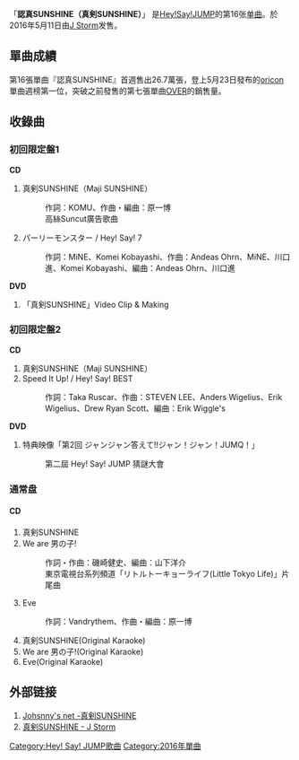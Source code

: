 {{primarysources|time=2016-10-01T16:31:51+00:00}}
{{Infobox Single
| Name           = 真剣SUNSHINE
| Artist         = [[Hey!_Say!_JUMP|Hey! Say! JUMP]]
| Album          = 
| A-side         = 
| B-side         = パーリーモンスター（初回限定盤1）<br />
Speed It Up!（初回限定盤2）<br />
We are 男の子！（通常盤）<br />
Eve（通常盤） 
| Released       = 2016年5月11日
| Format         = [[單曲|單曲]]
| Recorded       = 
| Genre          = [[J-POP|J-POP]]
| Length         = 
| Label          = [[J_Storm|J Storm]]
| Writer         = 
| Producer       = 
| Certification = 
| Chart position = * 週間第1位<small>（[[Oricon公信榜|Oricon]]）</small>
| Last single    = '''[[你的Attraction|キミアトラクション]]'''<br />（2015年）
| This single    = '''真剣SUNSHINE'''<br />（2016年）
| Next single    = '''[[Fantastic_Time|Fantastic Time]]'''<br />（2016年）

| Misc           = 
}}
「'''認真SUNSHINE（真剣SUNSHINE）'''」 是[[Hey!_Say!_JUMP|Hey!Say!JUMP]]的第16张[[單曲|单曲]]。於2016年5月11日由[[J_Storm|J Storm]]发售。

== 單曲成績 ==
第16張單曲『認真SUNSHINE』首週售出26.7萬張，登上5月23日發布的[[oricon|oricon]]單曲週榜第一位，突破之前發售的第七張單曲[[OVER|OVER]]的銷售量。

== 收錄曲 ==
=== 初回限定盤1 ===
'''CD'''
# 真剣SUNSHINE（Maji SUNSHINE）
#: 作詞：KOMU、作曲・編曲：原一博
#: 高絲Suncut廣告歌曲
# パーリーモンスター / Hey! Say! 7
#: 作詞：MiNE、Komei Kobayashi、作曲：Andeas Ohrn、MiNE、川口進、Komei Kobayashi、編曲：Andeas Ohrn、川口進
'''DVD'''
# 「真剣SUNSHINE」Video Clip & Making

=== 初回限定盤2 ===
'''CD'''
# 真剣SUNSHINE（Maji SUNSHINE）
# Speed It Up! / Hey! Say! BEST 
#: 作詞：Taka Ruscar、作曲：STEVEN LEE、Anders Wigelius、Erik Wigelius、Drew Ryan Scott、編曲：Erik Wiggle's
'''DVD'''
# 特典映像「第2回 ジャンジャン答えて!!ジャン！ジャン！JUMQ！」
#: 第二屆 Hey! Say! JUMP 猜謎大會

=== 通常盘 ===
==== CD ====
# 真剣SUNSHINE
# We are 男の子! 
#: 作詞・作曲：磯崎健史、編曲：山下洋介
#: 東京電視台系列頻道「リトルトーキョーライフ(Little Tokyo Life)」片尾曲
# Eve
#: 作詞：Vandrythem、作曲・編曲：原一博
# 真剣SUNSHINE(Original Karaoke)
# We are 男の子!(Original Karaoke)
# Eve(Original Karaoke)

== 外部链接 ==
# [https://web.archive.org/web/20170305150040/http://www.johnnys-net.jp/page?id=discoPopup&dataId=3007&target=popup1&lang=zh_tw  Johsnny's net -真剣SUNSHINE]
# [https://www.j-storm.co.jp/heysayjump/discography/%E7%9C%9F%E5%89%A3sunshine  真剣SUNSHINE - J Storm] {{Wayback|url=https://www.j-storm.co.jp/heysayjump/discography/%E7%9C%9F%E5%89%A3sunshine |date=20210508081524 }}

{{Hey! Say! JUMP}}
{{Oricon單曲週榜冠軍 (2016年)|2016年5月23日}}

[[Category:Hey!_Say!_JUMP歌曲|Category:Hey! Say! JUMP歌曲]]
[[Category:2016年單曲|Category:2016年單曲]]